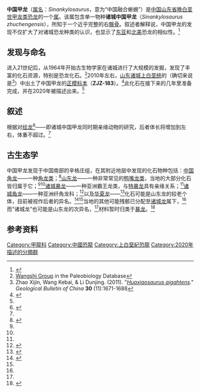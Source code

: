 {{Automatic taxobox
| fossil_range = [[白垩纪|白垩纪]]晚期<br/>~{{fossil range|77.3|73.5}}
| image = 
| image_caption = 
| display_parents = 2
| taxon = Sinankylosaurus
| authority = Wang ''et al.'', 2020
| type_species = '''诸城中国甲龙''<br>Sinankylosaurus zhuchengensis'''''
| type_species_authority = Wang ''et al.'', 2020
}}

'''中国甲龙'''（[[属名|属名]]：''Sinankylosaurus''，意为“中国融合蜥蜴”）是[[中国|中国]][[山东省|山东省]][[白垩纪|晚白垩世]][[甲龙类|甲龙类]][[恐龙|恐龙]]的一个[[属|属]]。该属包含单一物种'''诸城中国甲龙'''（''Sinankylosaurus zhuchengensis''），所知于一个近乎完整的右[[髂骨|髂骨]]。叙述者解释说，中国甲龙的发现不仅扩大了对诸城恐龙种类的认识，也显示了[[东亚|东亚]]和[[北美|北美]]恐龙的相似性。<ref name=Wang2020>{{cite journal|last1=Wang|first1=K. B.|last2=Zhang|first2=Y. X.|last3=Chen|first3=J.|last4=Chen|first4=S. Q.|last5=Wang|first5=P. Y.|year=2020|title=A new ankylosaurian from the Late Cretaceous strata of Zhucheng, Shandong Province|url=http://dzhtb.cgs.cn/gbcen/ch/reader/create_pdf.aspx?file_no=20200703&flag=1&year_id=2020&quarter_id=7|journal=Geological Bulletin of China|language=zh|volume=39|issue=7|pages=958–962|access-date=2020-11-21|archive-date=2020-09-13|archive-url=https://web.archive.org/web/20200913051834/http://dzhtb.cgs.cn/gbcen/ch/reader/create_pdf.aspx?file_no=20200703&flag=1&year_id=2020&quarter_id=7|dead-url=no}}</ref>

==发现与命名==
进入21世纪后，从1964年开始古生物学家在诸城进行了大规模的发掘，发现了丰富的化石资源，特别是恐龙化石。<ref>[https://paleobiodb.org/classic/displayStrata?geological_group=Wangshi&group_formation_member=Wangshi Wangshi Group] {{Wayback|url=https://paleobiodb.org/classic/displayStrata?geological_group=Wangshi&group_formation_member=Wangshi |date=20211212203452 }} in the Paleobiology Database</ref>2010年左右，[[山东|山东]][[诸城|诸城]][[白垩纪|上白垩统]]的{{link-en|王氏群|Wangshi Group}}（确切来说是{{link-en|辛格庄组|Xingezhuang Formation}}<ref>Zhao Xijin, Wang Kebai, & Li Dunjing. (2011). "''[[华夏龙|Huaxiaosaurus aigahtens]]''." ''Geological Bulletin of China'' '''30''' (11):1671-1688</ref>）中出土了中国甲龙的[[正模标本|正模标本]]（'''ZJZ-183'''）。<ref>{{cite web|title=Shandong discovers new dinosaur with spikes!|url=http://www.yqqlm.com/2020/08/shandong-discovers-new-dinosaur-with-spikes/|publisher=yqqlm|access-date=21 August 2020|archive-date=2021-12-12|archive-url=https://web.archive.org/web/20211212203341/http://www.yqqlm.com/2020/08/shandong-discovers-new-dinosaur-with-spikes/|dead-url=no}}</ref>此化石在接下来的几年里准备完成，并在2020年被描述出来。<ref name=Wang2020 />

==叙述==
根据对[[绘龙|绘龙]]<ref>{{cite book |author=Gregory S. Paul |title=The Princeton Field Guide to Dinosaurs |publisher=Princeton University Press |place=United States of America |year=2010 |isbn=9780691137209|url=https://archive.org/details/princetonfieldgu0000paul }}</ref>――即诸城中国甲龙同时期亲缘动物的研究，后者体长将增加到{{conv|5|m|ft}}左右，体重不超过{{conv|2|tonnes|lb}}。<ref name=Wang2020 />

==古生态学==
中国甲龙发现于中国南部的辛格庄组，在其附近地层中发现的化石物种包括：[[中国角龙|中国角龙]]――一种[[角龙类|角龙类]]；<ref name=xu2010>{{Cite journal|author=Xu, X., Wang, K., Zhao, X. & Li, D.|year=2010|title=First ceratopsid dinosaur from China and its biogeographical implications|journal=Chinese Science Bulletin|volume=55|issue=16|pages=1631–1635|doi=10.1007/s11434-009-3614-5}}</ref>[[山东龙|山东龙]]――一种非常常见的[[鸭嘴龙类|鸭嘴龙类]]，当地的大部分化石皆归属于它；<ref name=xu2010/><ref name="hu1973"/>[[诸城暴龙|诸城暴龙]]――一种亚洲霸王龙类，与[[特暴龙|特暴龙]]具有亲缘关系；<ref name=xu2010/>[[诸城角龙|诸城角龙]]――一种亚洲纤角龙科；<ref name="zhao2007">{{cite journal|year=2007|title=''Zuchengosaurus maximus'' from Shandong Province|journal=Acta Geoscientia Sinica|volume=28|issue=2|pages=111–122|author1=Zhao, X. |author2=Li, D. |author3=Han, G. |author4=Zhao, H. |author5=Liu, F. |author6=Li, L. |author7=Fang, X.   |doi=10.1007/s10114-005-0808-x}}</ref>以及[[华夏龙|华夏龙]]――<ref name="zhao2011">{{cite journal|year=2011|title=''Huaxiaosaurus aigahtens''|journal=Geological Bulletin of China|volume=30|issue=11|pages=1671–1688|author1=Zhao X. |author2=Wang K. |author3=Li D.  }}</ref>化石可能是山东龙的较老个体，目前被视作后者的异名。<ref name="holtz2012">{{cite book|author=Holtz, T.R. Jr.|year=2012|title=Dinosaurs: The Most Complete, Up-to-Date Encyclopedia for Dinosaur Lovers of All Ages|url=https://archive.org/details/dinosaursmostcom00holt/page/47|publisher=Indiana University Press|isbn=978-0-375-82419-7|page=[https://archive.org/details/dinosaursmostcom00holt/page/47 47]|url-access=}}</ref><ref name="zhao2011"/>当地的其他可能残骸已分配至[[诸城龙|诸城龙]]属下，<ref name="zhao2007"/>而“诸城龙”也可能是山东龙的次异名，<ref name="holtz2012"/>材料暂时归类于[[暴龙|暴龙]]。<ref name="hu1973">{{cite journal|author=Hu, C.C.|year=1973|title=[A new hadrosaur from the Cretaceous of Chucheng, Shantung]|journal=Acta Geologica Sinica|volume=2|pages=179–206}}</ref>

== 参考资料 ==
{{Reflist}}

{{Thyreophora|A.}}
{{Taxonbar|from=Q98380891}}

[[Category:甲龍科|Category:甲龍科]]
[[Category:中國恐龍|Category:中國恐龍]]
[[Category:上白堊紀恐龍|Category:上白堊紀恐龍]]
[[Category:2020年描述的分類群|Category:2020年描述的分類群]]